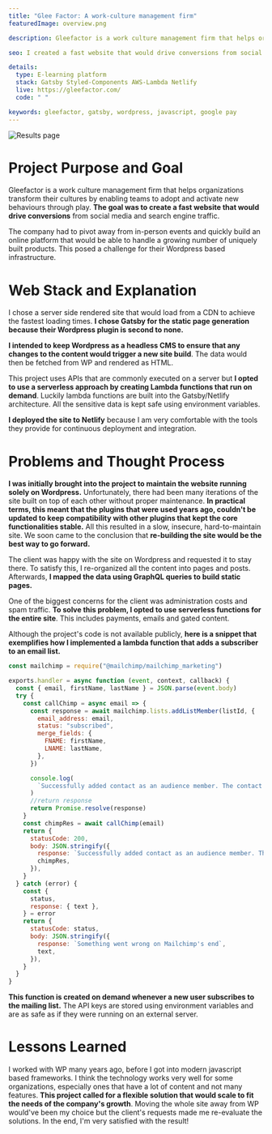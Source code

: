 ```yaml
---
title: "Glee Factor: A work-culture management firm"
featuredImage: overview.png

description: Gleefactor is a work culture management firm that helps organizations transform their cultures by enabling teams to adopt and activate new behaviours through play. **The goal was to create a fast website that would drive conversions** from social media and search engine traffic.

seo: I created a fast website that would drive conversions from social media and search engine traffic. Using pre-rendered static pages with Gatsbyjs

details:
  type: E-learning platform
  stack: Gatsby Styled-Components AWS-Lambda Netlify
  live: https://gleefactor.com/
  code: " "

keywords: gleefactor, gatsby, wordpress, javascript, google pay
---
```


![Results page](screen.png "Resources page that shows the available workshops")

# Project Purpose and Goal

Gleefactor is a work culture management firm that helps organizations transform their cultures by enabling teams to adopt and activate new behaviours through play. **The goal was to create a fast website that would drive conversions** from social media and search engine traffic.

The company had to pivot away from in-person events and quickly build an online platform that would be able to handle a growing number of uniquely built products. This posed a challenge for their Wordpress based infrastructure.

# Web Stack and Explanation

I chose a server side rendered site that would load from a CDN to achieve the fastest loading times. **I chose Gatsby for the static page generation because their Wordpress plugin is second to none.**

**I intended to keep Wordpress as a headless CMS to ensure that any changes to the content would trigger a new site build**. The data would then be fetched from WP and rendered as HTML.

This project uses APIs that are commonly executed on a server but **I opted to use a serverless approach by creating Lambda functions that run on demand**. Luckily lambda functions are built into the Gatsby/Netlify architecture. All the sensitive data is kept safe using environment variables.

**I deployed the site to Netlify** because I am very comfortable with the tools they provide for continuous deployment and integration.

# Problems and Thought Process

**I was initially brought into the project to maintain the website running solely on Wordpress.** Unfortunately, there had been many iterations of the site built on top of each other without proper maintenance. **In practical terms, this meant that the plugins that were used years ago, couldn't be updated to keep compatibility with other plugins that kept the core functionalities stable.** All this resulted in a slow, insecure, hard-to-maintain site. We soon came to the conclusion that **re-building the site would be the best way to go forward.**

The client was happy with the site on Wordpress and requested it to stay there. To satisfy this, I re-organized all the content into pages and posts. Afterwards, **I mapped the data using GraphQL queries to build static pages.**

One of the biggest concerns for the client was administration costs and spam traffic. **To solve this problem, I opted to use serverless functions for the entire site**. This includes payments, emails and gated content.

Although the project's code is not available publicly, **here is a snippet that exemplifies how I implemented a lambda function that adds a subscriber to an email list.**

```javascript
const mailchimp = require("@mailchimp/mailchimp_marketing")

exports.handler = async function (event, context, callback) {
  const { email, firstName, lastName } = JSON.parse(event.body)
  try {
    const callChimp = async email => {
      const response = await mailchimp.lists.addListMember(listId, {
        email_address: email,
        status: "subscribed",
        merge_fields: {
          FNAME: firstName,
          LNAME: lastName,
        },
      })

      console.log(
        `Successfully added contact as an audience member. The contact's id is ${response.id}.`
      )
      //return response
      return Promise.resolve(response)
    }
    const chimpRes = await callChimp(email)
    return {
      statusCode: 200,
      body: JSON.stringify({
        response: `Successfully added contact as an audience member. The contact's id is ${chimpRes.id}.`,
        chimpRes,
      }),
    }
  } catch (error) {
    const {
      status,
      response: { text },
    } = error
    return {
      statusCode: status,
      body: JSON.stringify({
        response: `Something went wrong on Mailchimp's end`,
        text,
      }),
    }
  }
}
```

**This function is created on demand whenever a new user subscribes to the mailing list.** The API keys are stored using environment variables and are as safe as if they were running on an external server.

# Lessons Learned

I worked with WP many years ago, before I got into modern javascript based frameworks. I think the technology works very well for some organizations, especially ones that have a lot of content and not many features. **This project called for a flexible solution that would scale to fit the needs of the company's growth**. Moving the whole site away from WP would've been my choice but the client's requests made me re-evaluate the solutions. In the end, I'm very satisfied with the result!
